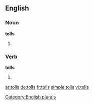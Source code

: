 
==English==

===Noun===
'''tolls'''

# {{plural of |[[toll]]}}

===Verb===
'''tolls'''

# {{third-person singular of|toll}}

[[Category:English plurals]]

[[ar:tolls]]
[[de:tolls]]
[[fr:tolls]]
[[simple:tolls]]
[[vi:tolls]]